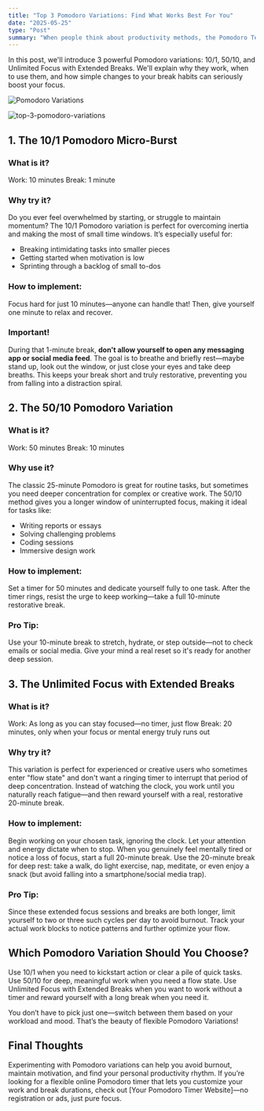 ```yaml
---
title: "Top 3 Pomodoro Variations: Find What Works Best For You"
date: "2025-05-25"
type: "Post"
summary: "When people think about productivity methods, the Pomodoro Technique often comes to mind—a classic schedule of 25 minutes of focused work followed by a 5-minute break. But as with any productivity tool, one size rarely fits all. That’s why trying out different Pomodoro Variations can help you discover the rhythm that truly suits your work style and needs."
---
```


In this post, we'll introduce 3 powerful Pomodoro variations: 10/1, 50/10, and Unlimited Focus with Extended Breaks. We'll explain why they work, when to use them, and how simple changes to your break habits can seriously boost your focus.

![Pomodoro Variations](/static/images/blog/top-3-pomodoro-variations.png)

<img
  src="/static/images/blog/top-3-pomodoro-variations.png"
  alt="top-3-pomodoro-variations"
  width={400}
/>

## 1. The 10/1 Pomodoro Micro-Burst

### What is it?

Work: 10 minutes
Break: 1 minute

### Why try it?

Do you ever feel overwhelmed by starting, or struggle to maintain momentum? The 10/1 Pomodoro variation is perfect for overcoming inertia and making the most of small time windows. It’s especially useful for:

- Breaking intimidating tasks into smaller pieces
- Getting started when motivation is low
- Sprinting through a backlog of small to-dos

### How to implement:

Focus hard for just 10 minutes—anyone can handle that!
Then, give yourself one minute to relax and recover.

### Important!

During that 1-minute break, **don't allow yourself to open any messaging app or social media feed**. The goal is to breathe and briefly rest—maybe stand up, look out the window, or just close your eyes and take deep breaths. This keeps your break short and truly restorative, preventing you from falling into a distraction spiral.

## 2. The 50/10 Pomodoro Variation

### What is it?

Work: 50 minutes
Break: 10 minutes

### Why use it?

The classic 25-minute Pomodoro is great for routine tasks, but sometimes you need deeper concentration for complex or creative work. The 50/10 method gives you a longer window of uninterrupted focus, making it ideal for tasks like:

- Writing reports or essays
- Solving challenging problems
- Coding sessions
- Immersive design work

### How to implement:

Set a timer for 50 minutes and dedicate yourself fully to one task.
After the timer rings, resist the urge to keep working—take a full 10-minute restorative break.

### Pro Tip:

Use your 10-minute break to stretch, hydrate, or step outside—not to check emails or social media. Give your mind a real reset so it's ready for another deep session.

## 3. The Unlimited Focus with Extended Breaks

### What is it?

Work: As long as you can stay focused—no timer, just flow
Break: 20 minutes, only when your focus or mental energy truly runs out

### Why try it?

This variation is perfect for experienced or creative users who sometimes enter "flow state" and don't want a ringing timer to interrupt that period of deep concentration. Instead of watching the clock, you work until you naturally reach fatigue—and then reward yourself with a real, restorative 20-minute break.

### How to implement:

Begin working on your chosen task, ignoring the clock. Let your attention and energy dictate when to stop.
When you genuinely feel mentally tired or notice a loss of focus, start a full 20-minute break.
Use the 20-minute break for deep rest: take a walk, do light exercise, nap, meditate, or even enjoy a snack (but avoid falling into a smartphone/social media trap).

### Pro Tip:

Since these extended focus sessions and breaks are both longer, limit yourself to two or three such cycles per day to avoid burnout. Track your actual work blocks to notice patterns and further optimize your flow.

## Which Pomodoro Variation Should You Choose?

Use 10/1 when you need to kickstart action or clear a pile of quick tasks.
Use 50/10 for deep, meaningful work when you need a flow state.
Use Unlimited Focus with Extended Breaks when you want to work without a timer and reward yourself with a long break when you need it.

You don’t have to pick just one—switch between them based on your workload and mood. That’s the beauty of flexible Pomodoro Variations!

## Final Thoughts

Experimenting with Pomodoro variations can help you avoid burnout, maintain motivation, and find your personal productivity rhythm. If you’re looking for a flexible online Pomodoro timer that lets you customize your work and break durations, check out [Your Pomodoro Timer Website]—no registration or ads, just pure focus.
